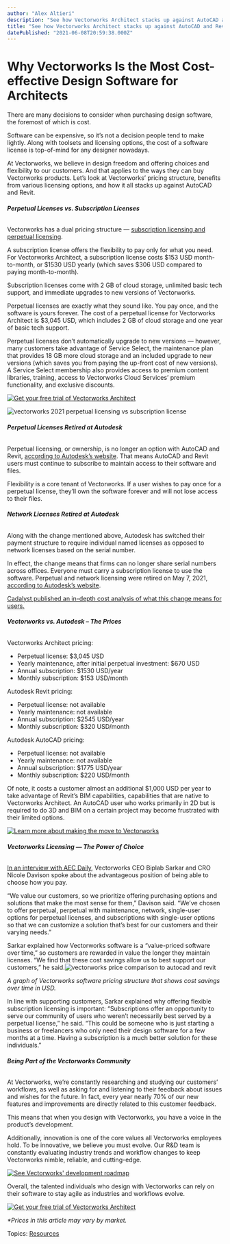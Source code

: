 ```yaml
---
author: "Alex Altieri"
description: "See how Vectorworks Architect stacks up against AutoCAD and Revit in a pricing and licensing comparison. "
title: "See how Vectorworks Architect stacks up against AutoCAD and Revit in a pricing and licensing comparison. " 
datePublished: "2021-06-08T20:59:38.000Z"
---
```

# Why Vectorworks Is the Most Cost-effective Design Software for Architects

There are many decisions to consider when purchasing design software, the foremost of which is cost.

Software can be expensive, so it’s not a decision people tend to make lightly. Along with toolsets and licensing options, the cost of a software license is top-of-mind for any designer nowadays. 

At Vectorworks, we believe in design freedom and offering choices and flexibility to our customers. And that applies to the ways they can buy Vectorworks products. Let’s look at Vectorworks’ pricing structure, benefits from various licensing options, and how it all stacks up against AutoCAD and Revit. 

###### **Perpetual Licenses vs. Subscription Licenses**

Vectorworks has a dual pricing structure — [subscription licensing and perpetual licensing](https://www.vectorworks.net/architect/buy).

A subscription license offers the flexibility to pay only for what you need. For Vectorworks Architect, a subscription license costs $153 USD month-to-month, or $1530 USD yearly (which saves $306 USD compared to paying month-to-month).

Subscription licenses come with 2 GB of cloud storage, unlimited basic tech support, and immediate upgrades to new versions of Vectorworks.

Perpetual licenses are exactly what they sound like. You pay once, and the software is yours forever. The cost of a perpetual license for Vectorworks Architect is $3,045 USD, which includes 2 GB of cloud storage and one year of basic tech support.

Perpetual licenses don’t automatically upgrade to new versions — however, many customers take advantage of Service Select, the maintenance plan that provides 18 GB more cloud storage and an included upgrade to new versions (which saves you from paying the up-front cost of new versions). A Service Select membership also provides access to premium content libraries, training, access to Vectorworks Cloud Services’ premium functionality, and exclusive discounts.

[![Get your free trial of Vectorworks Architect](https://no-cache.hubspot.com/cta/default/3018241/220ff40b-3555-4e97-8386-26ada548c7f5.png)](https://cta-redirect.hubspot.com/cta/redirect/3018241/220ff40b-3555-4e97-8386-26ada548c7f5) 

![vectorworks 2021 perpetual licensing vs subscription license](https://blog.vectorworks.net/hs-fs/hubfs/Blog%20Images/210610_Licensing/vw-pricing.jpg?width=1440&name=vw-pricing.jpg)

###### **Perpetual Licenses Retired at Autodesk**

Perpetual licensing, or ownership, is no longer an option with AutoCAD and Revit, [according to Autodesk’s website](https://adsknews.autodesk.com/news/autodesk-extends-multi-user-retirement). That means AutoCAD and Revit users must continue to subscribe to maintain access to their software and files.

Flexibility is a core tenant of Vectorworks. If a user wishes to pay once for a perpetual license, they’ll own the software forever and will not lose access to their files.

###### **Network Licenses Retired at Autodesk**

Along with the change mentioned above, Autodesk has switched their payment structure to require individual named licenses as opposed to network licenses based on the serial number.

In effect, the change means that firms can no longer share serial numbers across offices. Everyone must carry a subscription license to use the software. Perpetual and network licensing were retired on May 7, 2021, [according to Autodesk’s website](https://www.autodesk.com/campaigns/transition-to-named-user).

[Cadalyst published an in-depth cost analysis of what this change means for users.](https://www.cadalyst.com/management/autodesk-begins-move-named-user-licensing-74682)

###### **Vectorworks vs. Autodesk – The Prices**

Vectorworks Architect pricing:

* Perpetual license: $3,045 USD
* Yearly maintenance, after initial perpetual investment: $670 USD
* Annual subscription: $1530 USD/year
* Monthly subscription: $153 USD/month

Autodesk Revit pricing:

* Perpetual license: not available
* Yearly maintenance: not available
* Annual subscription: $2545 USD/year
* Monthly subscription: $320 USD/month

 Autodesk AutoCAD pricing:

* Perpetual license: not available
* Yearly maintenance: not available
* Annual subscription: $1775 USD/year
* Monthly subscription: $220 USD/month

Of note, it costs a customer almost an additional $1,000 USD per year to take advantage of Revit’s BIM capabilities, capabilities that are native to Vectorworks Architect. An AutoCAD user who works primarily in 2D but is required to do 3D and BIM on a certain project may become frustrated with their limited options.

[![Learn more about making the move to Vectorworks](https://no-cache.hubspot.com/cta/default/3018241/10f4e101-c8d9-49c3-b6f2-922a91769024.png)](https://cta-redirect.hubspot.com/cta/redirect/3018241/10f4e101-c8d9-49c3-b6f2-922a91769024) 

###### **Vectorworks Licensing — The Power of Choice**

[In an interview with AEC Daily](https://www.aecdaily.com/news%5Fcontent.php?parent%5Fid=2059652), Vectorworks CEO Biplab Sarkar and CRO Nicole Davison spoke about the advantageous position of being able to choose how you pay.

“We value our customers, so we prioritize offering purchasing options and solutions that make the most sense for them,” Davison said. “We’ve chosen to offer perpetual, perpetual with maintenance, network, single-user options for perpetual licenses, and subscriptions with single-user options so that we can customize a solution that’s best for our customers and their varying needs.”

Sarkar explained how Vectorworks software is a “value-priced software over time,” so customers are rewarded in value the longer they maintain licenses. “We find that these cost savings allow us to best support our customers,” he said.![vectorworks price comparison to autocad and revit](https://blog.vectorworks.net/hs-fs/hubfs/Blog%20Images/210610_Licensing/5363_2103-make-the-switch-2021-graph-1200x600-us.png?width=1200&name=5363_2103-make-the-switch-2021-graph-1200x600-us.png)

_A graph of Vectorworks software pricing structure that shows cost savings over time in USD._

In line with supporting customers, Sarkar explained why offering flexible subscription licensing is important: “Subscriptions offer an opportunity to serve our community of users who weren’t necessarily best served by a perpetual license,” he said. “This could be someone who is just starting a business or freelancers who only need their design software for a few months at a time. Having a subscription is a much better solution for these individuals.”

###### **Being Part of the Vectorworks Community** 

At Vectorworks, we’re constantly researching and studying our customers’ workflows, as well as asking for and listening to their feedback about issues and wishes for the future. In fact, every year nearly 70% of our new features and improvements are directly related to this customer feedback.

This means that when you design with Vectorworks, you have a voice in the product’s development.

Additionally, innovation is one of the core values all Vectorworks employees hold. To be innovative, we believe you must evolve. Our R&D team is constantly evaluating industry trends and workflow changes to keep Vectorworks nimble, reliable, and cutting-edge.

[![See Vectorworks' development roadmap](https://no-cache.hubspot.com/cta/default/3018241/ddfa5fa5-219a-4e79-8662-19bcead22dca.png)](https://cta-redirect.hubspot.com/cta/redirect/3018241/ddfa5fa5-219a-4e79-8662-19bcead22dca) 

Overall, the talented individuals who design with Vectorworks can rely on their software to stay agile as industries and workflows evolve.

[![Get your free trial of Vectorworks Architect](https://no-cache.hubspot.com/cta/default/3018241/220ff40b-3555-4e97-8386-26ada548c7f5.png)](https://cta-redirect.hubspot.com/cta/redirect/3018241/220ff40b-3555-4e97-8386-26ada548c7f5) 

_\*Prices in this article may vary by market._

 Topics: [Resources](https://blog.vectorworks.net/topic/resources) 

 